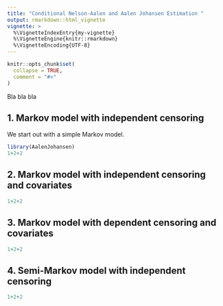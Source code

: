 ```yaml
---
title: "Conditional Nelson-Aalen and Aalen Johansen Estimation "
output: rmarkdown::html_vignette
vignette: >
  %\VignetteIndexEntry{my-vignette}
  %\VignetteEngine{knitr::rmarkdown}
  %\VignetteEncoding{UTF-8}
---
```


```r
knitr::opts_chunk$set(
  collapse = TRUE,
  comment = "#>"
)
```

Bla bla bla 

## 1. Markov model with independent censoring

We start out with a simple Markov model.

\begin{align*}
\frac{\mathrm{d}\Lambda(t|x)}{\mathrm{d}t}=\lambda(t|x)=\frac{1}{1+x\cdot t}\cdot \begin{pmatrix}
-3 & 1& 1 & 1\\
2 & -5 & 1 & 2\\
1 & 1& -4 & 2\\
0 & 0& 0 & 0
\end{pmatrix}
\end{align*}

```r
library(AalenJohansen)
1+2+2
```


## 2. Markov model with independent censoring and covariates


\begin{align*}
\frac{\mathrm{d}\Lambda(t|x)}{\mathrm{d}t}=\lambda(t|x)=\frac{1}{1+x\cdot t}\cdot \begin{pmatrix}
-3 & 1& 1 & 1\\
2 & -5 & 1 & 2\\
1 & 1& -4 & 2\\
0 & 0& 0 & 0
\end{pmatrix}
\end{align*}

```r
1+2+2
```

## 3. Markov model with dependent censoring and covariates


\begin{align*}
\frac{\mathrm{d}\Lambda(t|x)}{\mathrm{d}t}=\lambda(t|x)=\frac{1}{1+x\cdot t}\cdot \begin{pmatrix}
-3 & 1& 1 & 1\\
2 & -5 & 1 & 2\\
1 & 1& -4 & 2\\
0 & 0& 0 & 0
\end{pmatrix}
\end{align*}

```r
1+2+2
```

## 4. Semi-Markov model with independent censoring


\begin{align*}
\frac{\mathrm{d}\Lambda(t|x)}{\mathrm{d}t}=\lambda(t|x)=\frac{1}{1+x\cdot t}\cdot \begin{pmatrix}
-3 & 1& 1 & 1\\
2 & -5 & 1 & 2\\
1 & 1& -4 & 2\\
0 & 0& 0 & 0
\end{pmatrix}
\end{align*}

```r
1+2+2
```

